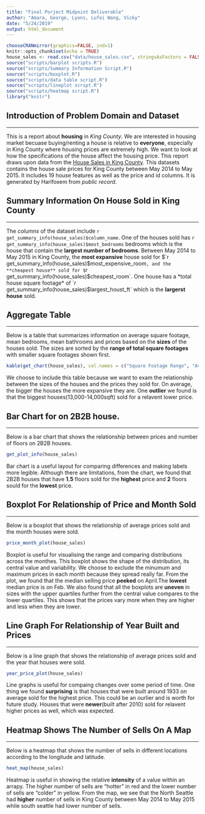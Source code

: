```yaml
---
title: "Final Porject Midpoint Deliverable"
author: "Amara, George, Lyons, Lufei Wang, Vicky"
date: "5/24/2019"
output: html_document
---
```


```r
chooseCRANmirror(graphics=FALSE, ind=1)
knitr::opts_chunk$set(echo = TRUE)
house_sales <- read.csv("data/house_sales.csv", stringsAsFactors = FALSE)
source("scripts/barplot scripts.R")
source("scripts/Summary Information Script.R")
source("scripts/boxplot.R")
source("scripts/data table script.R")
source("scripts/lineplot script.R")
source("scripts/heatmap script.R")
library("knitr")
```


## Introduction of Problem Domain and Dataset
***
This is a report about **housing** in *King County*. We are interested in housing market becuase buying/renting a house is relative to **everyone**, especially in King County where housing prices are extremely high. We want to look at how the specifications of the house affect the housing price. This report draws upon data from the [House Sales in King County](https://www.kaggle.com/harlfoxem/housesalesprediction). This datasets contains the house sale prices for King County between May 2014 to May 2015. It includes 19 house features as well as the price and id columns. It is generated by Harlfoxem from *public record*.


## Summary Information On House Sold in King County
***
The *columns* of the dataset include `r get_summary_info(house_sales)$column_name`. One of the houses sold has `r get_summary_info(house_sales)$most_bedrooms` bedrooms which is the house that contain the **largest number of bedrooms**. Between May 2014 to May 2015 in King County, the **most expansive** house sold for $`r get_summary_info(house_sales)$most_expensive_room`, and the **cheapest house** sold for $`r get_summary_info(house_sales)$cheapest_room`. One house has a *total house square footage* of `r get_summary_info(house_sales)$largest_houst_ft` which is the **largerst house** sold. 


## Aggregate Table
***
Below is a table that summarizes information on average square footage, mean bedrooms, mean bathrooms and prices based on the **sizes** of the houses sold. The sizes are sorted by the **range of total square footages** with smaller square footages shown first.

```r
kable(get_chart(house_sales), col.names = c("Square Footage Range", "Average Square Footage", "Mean Number of Bedrooms","Mean Number of Bathrooms", "Mean Prices"))
```

We choose to include this table because we want to exam the relationship between the sizes of the houses and the prices they sold for. On average, the bigger the houses the more expansive they are. One **outlier** we found is that the biggest houses(13,000-14,000sqft) sold for a relavent lower price.

## Bar Chart for on 2B2B house.
***
Below is a bar chart that shows the relationship between prices and number of floors on 2B2B houses.

```r
get_plot_info(house_sales)
```

Bar chart is a useful layout for comparing differences and making labels more legible. Although there are limitations, from the chart, we found that 2B2B houses that have **1.5** floors sold for the **highest** price and **2** floors sould for the **lowest** price.


## Boxplot For Relationship of Price and Month Sold
***
Below is a boxplot that shows the relationship of average prices sold and the month houses were sold.

```r
price_month_plot(house_sales)
```

Boxplot is useful for visualising the range and comparing distributions across the monthes. This boxplot shows the shape of the distribution, its central value and variability. We choose to exclude the minumum and maximum prices in each month because they spread really far. From the plot, we found that the median selling price **peeked** on April.The **lowest** median price is on Feb. We also found that all the boxplots are **uneven** in sizes with the upper quartiles further from the central value compares to the lower quartiles. This shows that the prices vary more when they are higher and less when they are lower.  


## Line Graph For Relationship of Year Built and Prices
***
Below is a line graph that shows the relationship of average prices sold and the year that houses were sold.
```r
year_price_plot(house_sales)
```

Line graphs is useful for compaing changes over some period  of time. One thing we found **surprising** is that houses that were built around 1933 on average sold for the highest price. This could be an ourlier and is worth for future study. Houses that were **newer**(built after 2010) sold for relavent higher prices as well, which was expected. 


## Heatmap Shows The Number of Sells On A Map
***
Below is a heatmap that shows the number of sells in different locations according to the longitude and latitude.
```r
heat_map(house_sales)
```

Heatmap is useful in showing the relative **intensity** of a value within an arrapy. The higher number of sells are "hotter" in red and the lower number of sells are "colder" in yellow. From the map, we see that the North Seattle had **higher** number of sells in King County between May 2014 to May 2015 while south seattle had lower number of sells.
